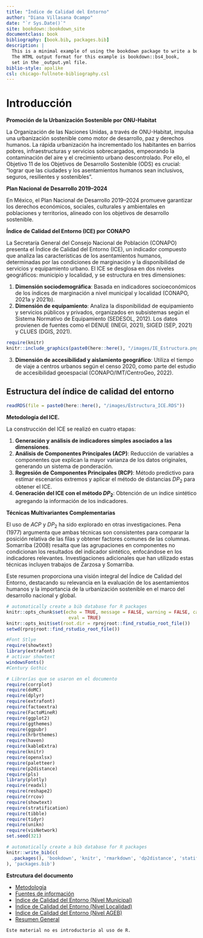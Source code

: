 ```yaml
---
title: "Índice de Calidad del Entorno"
author: "Diana Villasana Ocampo"
date: "`r Sys.Date()`"
site: bookdown::bookdown_site
documentclass: book
bibliography: [book.bib, packages.bib]
description: |
  This is a minimal example of using the bookdown package to write a book.
  The HTML output format for this example is bookdown::bs4_book,
  set in the _output.yml file.
biblio-style: apalike
csl: chicago-fullnote-bibliography.csl
---
```


# Introducción {.unlisted .unnumbered}

**Promoción de la Urbanización Sostenible por ONU-Habitat**

La Organización de las Naciones Unidas, a través de ONU-Habitat, impulsa una urbanización sostenible como motor de desarrollo, paz y derechos humanos. La rápida urbanización ha incrementado los habitantes en barrios pobres, infraestructuras y servicios sobrecargados, empeorando la contaminación del aire y el crecimiento urbano descontrolado. Por ello, el Objetivo 11 de los Objetivos de Desarrollo Sostenible (ODS) es crucial: “lograr que las ciudades y los asentamientos humanos sean inclusivos, seguros, resilientes y sostenibles”.    

**Plan Nacional de Desarrollo 2019–2024**  

En México, el Plan Nacional de Desarrollo 2019–2024 promueve garantizar los derechos económicos, sociales, culturales y ambientales en poblaciones y territorios, alineado con los objetivos de desarrollo sostenible.    

**Índice de Calidad del Entorno (ICE) por CONAPO**    

La Secretaría General del Consejo Nacional de Población (CONAPO) presenta el Índice de Calidad del Entorno (ICE), un indicador compuesto que analiza las características de los asentamientos humanos, determinadas por las condiciones de marginación y la disponibilidad de servicios y equipamiento urbano. El ICE se desglosa en dos niveles geográficos: municipio y localidad, y se estructura en tres dimensiones:    

1. **Dimensión sociodemográfica**: Basada en indicadores socioeconómicos de los índices de marginación a nivel municipal y localidad (CONAPO, 2021a y 2021b).   
2. **Dimensión de equipamiento**: Analiza la disponibilidad de equipamiento y servicios públicos y privados, organizados en subsistemas según el Sistema Normativo de Equipamiento (SEDESOL, 2012). Los datos provienen de fuentes como el DENUE (INEGI, 2021), SIGED (SEP, 2021) y CLUES (DGIS, 2021).    

<a href="images/IE_Estructura.png" data-lightbox="image-1" data-title="metodologia">
```r
require(knitr)
knitr::include_graphics(paste0(here::here(), "/images/IE_Estructura.png"))
```
</a>

3. **Dimensión de accesibilidad y aislamiento geográfico**: Utiliza el tiempo de viaje a centros urbanos según el censo 2020, como parte del estudio de accesibilidad geoespacial (CONAPO/IMT/CentroGeo, 2022).   

## Estructura del índice de calidad del entorno {-}

```r
readRDS(file = paste0(here::here(), "/images/Estructura_ICE.RDS"))
```

**Metodología del ICE.**

La construcción del ICE se realizó en cuatro etapas:   

1. **Generación y análisis de indicadores simples asociados a las dimensiones**.    
2. **Análisis de Componentes Principales (ACP)**: Reducción de variables a componentes que explican la mayor varianza de los datos originales, generando un sistema de ponderación.         
3. **Regresión de Componentes Principales (RCP)**: Método predictivo para estimar escenarios extremos y aplicar el método de distancias $DP_2$ para obtener el ICE.   
4. **Generación del ICE con el método $DP_2$**: Obtención de un índice sintético agregando la información de los indicadores.   


**Técnicas Multivariantes Complementarias**    

El uso de $ACP$ y $DP_{2}$ ha sido explorado en otras investigaciones. Pena (1977) argumenta que ambas técnicas son consistentes para comparar la posición relativa de las filas y obtener factores comunes de las columnas. Somarriba (2008) resalta que las agrupaciones en componentes no condicionan los resultados del indicador sintético, enfocándose en los indicadores relevantes. Investigaciones adicionales que han utilizado estas técnicas incluyen trabajos de Zarzosa y Somarriba.   

Este resumen proporciona una visión integral del Índice de Calidad del Entorno, destacando su relevancia en la evaluación de los asentamientos humanos y la importancia de la urbanización sostenible en el marco del desarrollo nacional y global.     

```r
# automatically create a bib database for R packages
knitr::opts_chunk$set(echo = TRUE, message = FALSE, warning = FALSE, cache = TRUE, 
                       eval = TRUE)
knitr::opts_knit$set(root.dir = rprojroot::find_rstudio_root_file())
setwd(rprojroot::find_rstudio_root_file())
```  

```r
#Font Stlye
require(showtext)
library(extrafont)
# activar showtext
windowsFonts()
#Century Gothic
```

```r
# Librerías que se usaron en el documento
require(corrplot)
require(doMC)
require(dplyr)
require(extrafont)
require(factoextra)
require(FactoMineR)
require(ggplot2)
require(ggthemes)
require(ggpubr)
require(hrbrthemes)
require(haven)
require(kableExtra)
require(knitr)
require(openxlsx)
require(paletteer)
require(p2distance)
require(pls)
library(plotly)
require(readxl)
require(reshape2)
require(rrcov)
require(showtext)
require(stratification)
require(tibble)
require(tidyr)
require(unikn)
require(visNetwork)
set.seed(321)
```
```r
# automatically create a bib database for R packages
knitr::write_bib(c(
  .packages(), 'bookdown', 'knitr', 'rmarkdown', 'dp2distance', 'statification', 'corrplot'
), 'packages.bib')
```

**Estrcutura del documento**

- [Metodología](https://dvillasanao.github.io/ICE_2020/metodolog%C3%ADa.html)    
- [Fuentes de información](https://dvillasanao.github.io/ICE_2020/fuentes-de-informaci%C3%B3n.html)    
- [Índice de Calidad del Entorno (Nivel Municipal)](https://dvillasanao.github.io/ICE_2020/municipio-4.html)   
- [Índice de Calidad del Entorno (Nivel Localidad)](https://dvillasanao.github.io/ICE_2020/localidad-4.html)   
- [Índice de Calidad del Entorno (Nivel AGEB)](https://dvillasanao.github.io/ICE_2020/ageb-3.html)  
- [Resumen General](https://dvillasanao.github.io/ICE_2020/resumen-general.html)  

```block2
Este material no es introductorio al uso de R.
```
